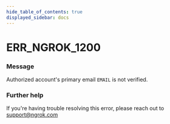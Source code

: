```yaml
---
hide_table_of_contents: true
displayed_sidebar: docs
---
```



# ERR_NGROK_1200

### Message

Authorized account's primary email `EMAIL` is not verified.

### Further help

If you're having trouble resolving this error, please reach out to [support@ngrok.com](mailto:support@ngrok.com?subject=Help%20with%20ERR_NGROK_1200)

<ErrorDetails error="err_ngrok_1200" />
